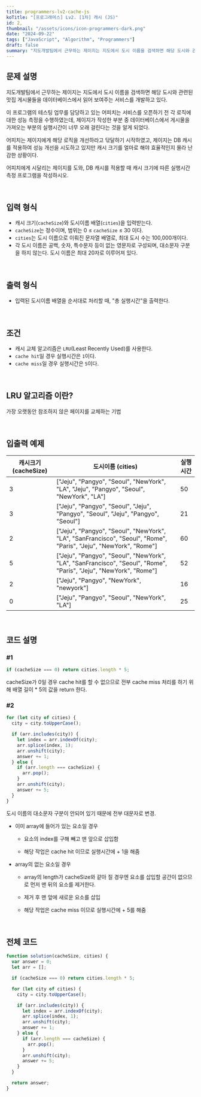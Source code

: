```yaml
---
title: programmers-lv2-cache-js
koTitle: "[프로그래머스] Lv2. [1차] 캐시 (JS)"
id: 2,
thumbnail: "/assets/icons/icon-programmers-dark.png"
date: "2024-09-22"
tags: ["JavaScript", "Algorithm", "Programmers"]
draft: false
summary: "지도개발팀에서 근무하는 제이지는 지도에서 도시 이름을 검색하면 해당 도시와 관련된 맛집 게시물들을 데이터베이스에서 읽어 보여주는 서비스를 개발하고 있다. 이 프로그램의 테스팅 업무를 담당하고 있는 어피치는 서비스를 오픈하기 전 각 로직에 대한 성능 측정을 수행하였는데, 제이지가 작성한 부분 중 데이터베이스에서 게시물을 가져오는 부분의 실행시간이 너무 오래 걸린다는 것을 알게 되었다."
---
```


###

## 문제 설명

지도개발팀에서 근무하는 제이지는 지도에서 도시 이름을 검색하면 해당 도시와 관련된 맛집 게시물들을 데이터베이스에서 읽어 보여주는 서비스를 개발하고 있다.

이 프로그램의 테스팅 업무를 담당하고 있는 어피치는 서비스를 오픈하기 전 각 로직에 대한 성능 측정을 수행하였는데, 제이지가 작성한 부분 중 데이터베이스에서 게시물을 가져오는 부분의 실행시간이 너무 오래 걸린다는 것을 알게 되었다.

어피치는 제이지에게 해당 로직을 개선하라고 닦달하기 시작하였고, 제이지는 DB 캐시를 적용하여 성능 개선을 시도하고 있지만 캐시 크기를 얼마로 해야 효율적인지 몰라 난감한 상황이다.

어피치에게 시달리는 제이지를 도와, DB 캐시를 적용할 때 캐시 크기에 따른 실행시간 측정 프로그램을 작성하시오.

<br />

## 입력 형식

- 캐시 크기(`cacheSize`)와 도시이름 배열(`cities`)을 입력받는다.
- `cacheSize`는 정수이며, 범위는 0 ≤ `cacheSize` ≤ 30 이다.
- `cities`는 도시 이름으로 이뤄진 문자열 배열로, 최대 도시 수는 100,000개이다.
- 각 도시 이름은 공백, 숫자, 특수문자 등이 없는 영문자로 구성되며, 대소문자 구분을 하지 않는다. 도시 이름은 최대 20자로 이루어져 있다.

<br />

## 출력 형식

- 입력된 도시이름 배열을 순서대로 처리할 때, "총 실행시간"을 출력한다.

<br />

## 조건

- 캐시 교체 알고리즘은 `LRU`(Least Recently Used)를 사용한다.
- `cache hit`일 경우 실행시간은 `1`이다.
- `cache miss`일 경우 실행시간은 `5`이다.

<br />

## LRU 알고리즘 이란?

가장 오랫동안 참조하지 않은 페이지를 교체하는 기법

<br />

## 입출력 예제

<table>
  <thead>
    <tr>
      <th>캐시크기 (cacheSize)</th>
      <th>도시이름 (cities)</th>
      <th>실행시간</th>
    </tr>
  </thead>
  <tbody>
    <tr>
      <td>3</td>
      <td>
        ["Jeju", "Pangyo", "Seoul", "NewYork", "LA", "Jeju", "Pangyo", "Seoul",
        "NewYork", "LA"]
      </td>
      <td>50</td>
    </tr>
    <tr>
      <td>3</td>
      <td>
        ["Jeju", "Pangyo", "Seoul", "Jeju", "Pangyo", "Seoul", "Jeju", "Pangyo",
        "Seoul"]
      </td>
      <td>21</td>
    </tr>
    <tr>
      <td>2</td>
      <td>
        ["Jeju", "Pangyo", "Seoul", "NewYork", "LA", "SanFrancisco", "Seoul",
        "Rome", "Paris", "Jeju", "NewYork", "Rome"]
      </td>
      <td>60</td>
    </tr>
    <tr>
      <td>5</td>
      <td>
        ["Jeju", "Pangyo", "Seoul", "NewYork", "LA", "SanFrancisco", "Seoul",
        "Rome", "Paris", "Jeju", "NewYork", "Rome"]
      </td>
      <td>52</td>
    </tr>
    <tr>
      <td>2</td>
      <td>["Jeju", "Pangyo", "NewYork", "newyork"]</td>
      <td>16</td>
    </tr>
    <tr>
      <td>0</td>
      <td>["Jeju", "Pangyo", "Seoul", "NewYork", "LA"]</td>
      <td>25</td>
    </tr>
  </tbody>
</table>

<br />

## 코드 설명

### #1

```jsx
if (cacheSize === 0) return cities.length * 5;
```

cacheSize가 0일 경우 cache hit를 할 수 없으므로 전부 cache miss 처리를 하기 위해 배열 길이 \* 5의 값을 return 한다.

### #2

```jsx
for (let city of cities) {
  city = city.toUpperCase();

  if (arr.includes(city)) {
    let index = arr.indexOf(city);
    arr.splice(index, 1);
    arr.unshift(city);
    answer += 1;
  } else {
    if (arr.length === cacheSize) {
      arr.pop();
    }
    arr.unshift(city);
    answer += 5;
  }
}
```

도시 이름의 대소문자 구분이 안되어 있기 때문에 전부 대문자로 변경.

- 이미 array에 들어가 있는 요소일 경우

  - 요소의 index를 구해 빼고 맨 앞으로 삽입함

  - 해당 작업은 cache hit 이므로 실행시간에 + 1을 해줌

- array의 없는 요소일 경우

  - array의 length가 cacheSize와 같아 질 경우엔 요소를 삽입할 공간이 없으므로 먼저 맨 뒤의 요소를 제거한다.

  - 제거 후 맨 앞에 새로운 요소를 삽입

  - 해당 작업은 cache miss 이므로 실행시간에 + 5를 해줌

<br />

## 전체 코드

```jsx
function solution(cacheSize, cities) {
  var answer = 0;
  let arr = [];

  if (cacheSize === 0) return cities.length * 5;

  for (let city of cities) {
    city = city.toUpperCase();

    if (arr.includes(city)) {
      let index = arr.indexOf(city);
      arr.splice(index, 1);
      arr.unshift(city);
      answer += 1;
    } else {
      if (arr.length === cacheSize) {
        arr.pop();
      }
      arr.unshift(city);
      answer += 5;
    }
  }

  return answer;
}
```
